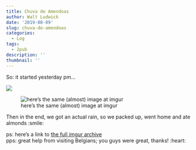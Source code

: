 ```yaml
---
title: Chuva de Amendoas
author: Walt Ludwick
date: '2019-08-09'
slug: chuva-de-amendoas
categories:
  - Log
tags:
  - 2pub
description: ''
thumbnail: ''
---
```

So: it started yesterday pm...

![](/post/2019-08-09-chuva-de-amendoas_files/IMG_3442.JPG){width=max-width=“100%" height=height=“auto"}

![here's the same (almost) image at imgur](https://i.imgur.com/6GDaJoUh.jpg)

Then in the end, we got an actual rain, so we packed up, went home and ate almonds :smile:

ps: here's a link to [the full imgur archive](https://imgur.com/a/X9xibn9) <br>
pps:  great help from visiting Belgians; you guys were great, thanks! :heart:
